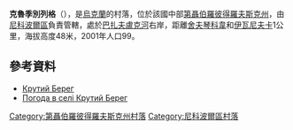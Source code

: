{{coord|47|52|0|N|34|8|5|E|scale:30000_region:UA|display=title}}

'''克魯季別列格'''（{{lang-uk|Крутий Берег}}），是[[烏克蘭|烏克蘭]]的村落，位於該國中部[[第聶伯羅彼得羅夫斯克州|第聶伯羅彼得羅夫斯克州]]，由[[尼科波爾區|尼科波爾區]]負責管轄，處於[[巴扎夫盧克河|巴扎夫盧克河]]右岸，距離[[舍夫琴科韋_(尼科波爾區)|舍夫琴科韋]]和[[伊瓦尼夫卡_(尼科波爾區)|伊瓦尼夫卡]]1公里，海拔高度48米，2001年人口99。

==參考資料==
* [http://gska2.rada.gov.ua/pls/z7502/A005?rdat1=06.12.2007&rf7571=5773 Крутий Берег]{{dead link|date=2017年11月 |bot=InternetArchiveBot |fix-attempted=yes }}
* [http://weather.in.ua/ua/dnepropetrovskaja/12523 Погода в селі Крутий Берег] {{Wayback|url=http://weather.in.ua/ua/dnepropetrovskaja/12523 |date=20160607100756 }}

{{DEFAULTSORT:Крутий Берег}}
[[Category:第聶伯羅彼得羅夫斯克州村落|Category:第聶伯羅彼得羅夫斯克州村落]]
[[Category:尼科波爾區村落|Category:尼科波爾區村落]]


{{Dnipropetrovsk-geo-stub}}